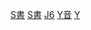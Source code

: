 {{Commonscat|Music books}}

[[Category:音乐学|S書]]
[[Category:音樂出版物|S書]]
[[Category:艺术书籍|J6]]
[[Category:各主題書籍|Y音]]
[[Category:非虛構書籍|Y]]